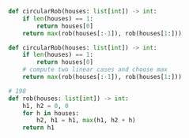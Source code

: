 ```python meta="source=problems/213-house-robber-ii/bottom-up.py"
def circularRob(houses: list[int]) -> int:
    if len(houses) == 1:
        return houses[0]
    return max(rob(houses[:-1]), rob(houses[1:]))

def circularRob(houses: list[int]) -> int:
    if len(houses) == 1:
        return houses[0]
    # compute two linear cases and choose max
    return max(rob(houses[:-1]), rob(houses[1:]))

# 198
def rob(houses: list[int]) -> int:
    h1, h2 = 0, 0
    for h in houses:
        h2, h1 = h1, max(h1, h2 + h)
    return h1
```